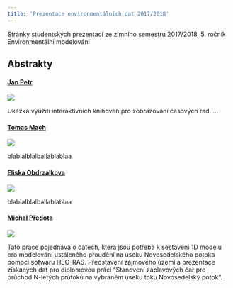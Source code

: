 ```yaml
---
title: 'Prezentace environmentálních dat 2017/2018'
---
```


Stránky studentských prezentací ze zimního semestru 2017/2018, 5. ročník Environmentální modelování

## Abstrakty

#### [Jan Petr](jp.html)

![](img/jp.png)

Ukázka využití interaktivních knihoven pro zobrazování časových řad. ...

#### [Tomas Mach](jp.html)
![](img/jp.png)

blablalblalballablablaa


#### [Eliska Obdrzalkova](EO.html)

![](img/jp.png)

blablalblalballablablaa

#### [Michal Předota](mp.html)

![](img/lokace.jpg)

Tato práce pojednává o datech, která jsou potřeba k sestavení 1D modelu pro modelování ustáleného proudění na úseku Novosedelského potoka pomocí sofwaru HEC-RAS. Představení zájmového území a prezentace získaných dat pro diplomovou práci "Stanovení záplavových čar pro průchod N-letých průtoků na vybraném úseku toku Novosedelský potok".
